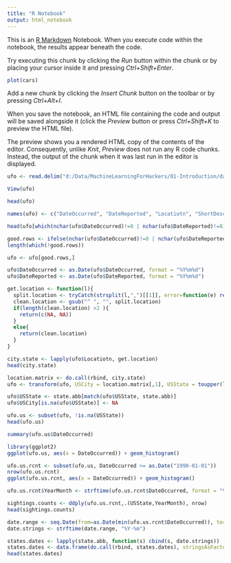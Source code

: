 ```yaml
---
title: "R Notebook"
output: html_notebook
---
```


This is an [R Markdown](http://rmarkdown.rstudio.com) Notebook. When you execute code within the notebook, the results appear beneath the code. 

Try executing this chunk by clicking the *Run* button within the chunk or by placing your cursor inside it and pressing *Ctrl+Shift+Enter*. 

```r
plot(cars)
```

Add a new chunk by clicking the *Insert Chunk* button on the toolbar or by pressing *Ctrl+Alt+I*.

When you save the notebook, an HTML file containing the code and output will be saved alongside it (click the *Preview* button or press *Ctrl+Shift+K* to preview the HTML file).

The preview shows you a rendered HTML copy of the contents of the editor. Consequently, unlike *Knit*, *Preview* does not run any R code chunks. Instead, the output of the chunk when it was last run in the editor is displayed.

```r
ufo <- read.delim("d:/Data/MachineLearningForHackers/01-Introduction/data/ufo/ufo_awesome.tsv", sep = "\t", stringsAsFactors = FALSE, header = FALSE, na.strings = "")
```

```r
View(ufo)
```

```r
head(ufo)
```


```r
names(ufo) <- c("DateOccurred", "DateReported", "Locatiotn", "ShortDescription", "Duration", "LongDescription")
```


```r
head(ufo[which(nchar(ufo$DateOccurred)!=8 | nchar(ufo$DateReported)!=8),1])
```

```r
good.rows <- ifelse(nchar(ufo$DateOccurred)!=8 | nchar(ufo$DateReported)!=8, FALSE, TRUE)
length(which(!good.rows))
```

```r
ufo <- ufo[good.rows,]
```

```r
ufo$DateOccurred <- as.Date(ufo$DateOccurred, format = "%Y%m%d")
ufo$DateReported <- as.Date(ufo$DateReported, format = "%Y%m%d")
```

```r
get.location <- function(l){
  split.location <- tryCatch(strsplit(l,",")[[1]], error=function(e) return(c(NA, NA)))
  clean.location <- gsub("^ ", "", split.location)
  if(length(clean.location) >2 ){
    return(c(NA, NA))
  }
  else{
    return(clean.location)
  }
}
```

```r
city.state <- lapply(ufo$Locatiotn, get.location)
head(city.state)
```

```r
location.matrix <- do.call(rbind, city.state)
ufo <- transform(ufo, USCity = location.matrix[,1], USState = toupper(location.matrix[,2]), stringsAsFactors = FALSE)
```

```r
ufo$USState <- state.abb[match(ufo$USState, state.abb)]
ufo$USCity[is.na(ufo$USState)] <- NA
```

```r
ufo.us <- subset(ufo, !is.na(USState))
head(ufo.us)
```

```r
summary(ufo.us$DateOccurred)
```

```r
library(ggplot2)
ggplot(ufo.us, aes(x = DateOccurred)) + geom_histogram()

```

```r
ufo.us.rcnt <- subset(ufo.us, DateOccurred >= as.Date("1990-01-01"))
nrow(ufo.us.rcnt)
ggplot(ufo.us.rcnt, aes(x = DateOccurred)) + geom_histogram()
```

```r
ufo.us.rcnt$YearMonth <- strftime(ufo.us.rcnt$DateOccurred, format = "%Y-%m")
```

```r
sightings.counts <- ddply(ufo.us.rcnt,.(USState,YearMonth), nrow)
head(sightings.counts)
```

```r
date.range <- seq.Date(from=as.Date(min(ufo.us.rcnt$DateOccurred)), to=as.Date(max(ufo.us.rcnt$DateOccurred)), by = "month")
date.strings <- strftime(date.range, "%Y-%m")
```

```r
states.dates <- lapply(state.abb, function(s) cbind(s, date.strings))
states.dates <- data.frame(do.call(rbind, states.dates), stringsAsFactors = FALSE)
head(states.dates)
```

